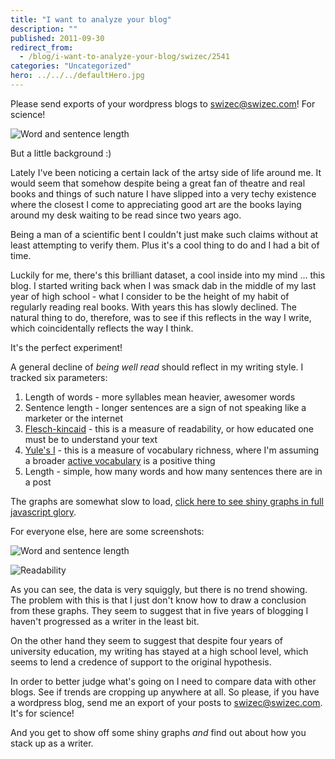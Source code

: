 ```yaml
---
title: "I want to analyze your blog"
description: ""
published: 2011-09-30
redirect_from:
  - /blog/i-want-to-analyze-your-blog/swizec/2541
categories: "Uncategorized"
hero: ../../../defaultHero.jpg
---
```


Please send exports of your wordpress blogs to swizec@swizec.com! For science!

![](https://swizec.com/wp-content/uploads/2011/10/Screen-Shot-2011-10-01-at-1.48.03-AM-300x289.png "Word and sentence length")

But a little background :)

Lately I've been noticing a certain lack of the artsy side of life around me. It would seem that somehow despite being a great fan of theatre and real books and things of such nature I have slipped into a very techy existence where the closest I come to appreciating good art are the books laying around my desk waiting to be read since two years ago.

Being a man of a scientific bent I couldn't just make such claims without at least attempting to verify them. Plus it's a cool thing to do and I had a bit of time.

Luckily for me, there's this brilliant dataset, a cool inside into my mind ... this blog. I started writing back when I was smack dab in the middle of my last year of high school - what I consider to be the height of my habit of regularly reading real books. With years this has slowly declined. The natural thing to do, therefore, was to see if this reflects in the way I write, which coincidentally reflects the way I think.

It's the perfect experiment!

A general decline of _being well read_ should reflect in my writing style. I tracked six parameters:

1.  Length of words - more syllables mean heavier, awesomer words
2.  Sentence length - longer sentences are a sign of not speaking like a marketer or the internet
3.  [Flesch-kincaid](http://en.wikipedia.org/wiki/Flesch%E2%80%93Kincaid_readability_test "Flesch–Kincaid readability test") - this is a measure of readability, or how educated one must be to understand your text
4.  [Yule's I](https://swizec.com/blog/measuring-vocabulary-richness-with-python/ "Measuring vocabulary richness with python") - this is a measure of vocabulary richness, where I'm assuming a broader [active vocabulary](http://en.wikipedia.org/wiki/Vocabulary "Vocabulary") is a positive thing
5.  Length - simple, how many words and how many sentences there are in a post

The graphs are somewhat slow to load, [click here to see shiny graphs in full javascript glory](https://swizec.com/blog-analysis-charts/blog.html).

For everyone else, here are some screenshots:

![](https://swizec.com/wp-content/uploads/2011/10/Screen-Shot-2011-10-01-at-1.48.03-AM-300x289.png "Word and sentence length")

![](https://swizec.com/wp-content/uploads/2011/10/Screen-Shot-2011-10-01-at-1.48.19-AM-300x290.png "Readability")

As you can see, the data is very squiggly, but there is no trend showing. The problem with this is that I just don't know how to draw a conclusion from these graphs. They seem to suggest that in five years of blogging I haven't progressed as a writer in the least bit.

On the other hand they seem to suggest that despite four years of university education, my writing has stayed at a high school level, which seems to lend a credence of support to the original hypothesis.

In order to better judge what's going on I need to compare data with other blogs. See if trends are cropping up anywhere at all. So please, if you have a wordpress blog, send me an export of your posts to swizec@swizec.com. It's for science!

And you get to show off some shiny graphs _and_ find out about how you stack up as a writer.
